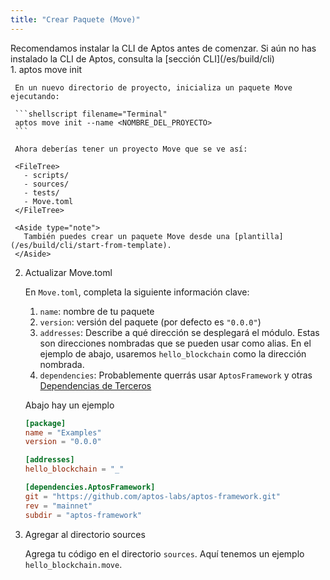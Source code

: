 ```yaml
---
title: "Crear Paquete (Move)"
---
```




<Aside type="note">
  Recomendamos instalar la CLI de Aptos antes de comenzar.
  Si aún no has instalado la CLI de Aptos, consulta la [sección CLI](/es/build/cli)
</Aside>

<Steps>
  1. aptos move init

     En un nuevo directorio de proyecto, inicializa un paquete Move ejecutando:

     ```shellscript filename="Terminal"
     aptos move init --name <NOMBRE_DEL_PROYECTO>
     ```

     Ahora deberías tener un proyecto Move que se ve así:

     <FileTree>
       - scripts/
       - sources/
       - tests/
       - Move.toml
     </FileTree>

     <Aside type="note">
       También puedes crear un paquete Move desde una [plantilla](/es/build/cli/start-from-template).
     </Aside>

  2. Actualizar Move.toml

     En `Move.toml`, completa la siguiente información clave:

     1. `name`: nombre de tu paquete
     2. `version`: versión del paquete (por defecto es `"0.0.0"`)
     3. `addresses`: Describe a qué dirección se desplegará el módulo. Estas son direcciones nombradas que se pueden usar como alias. En el ejemplo de abajo, usaremos `hello_blockchain` como la dirección nombrada.
     4. `dependencies`: Probablemente querrás usar `AptosFramework` y otras [Dependencias de Terceros](/es/build/smart-contracts/third-party-dependencies)

     Abajo hay un ejemplo

     ```toml filename="Move.toml"
     [package]
     name = "Examples"
     version = "0.0.0"

     [addresses]
     hello_blockchain = "_"

     [dependencies.AptosFramework]
     git = "https://github.com/aptos-labs/aptos-framework.git"
     rev = "mainnet"
     subdir = "aptos-framework"
     ```

  3. Agregar al directorio sources

     Agrega tu código en el directorio `sources`. Aquí tenemos un ejemplo `hello_blockchain.move`.

     <RemoteCodeblock permalink="https://github.com/aptos-labs/aptos-core/blob/afd3706c17bcccfb39a9d6059aecbfa648ed295d/aptos-move/move-examples/hello_blockchain/sources/hello_blockchain.move#L1-L64" />
</Steps>
